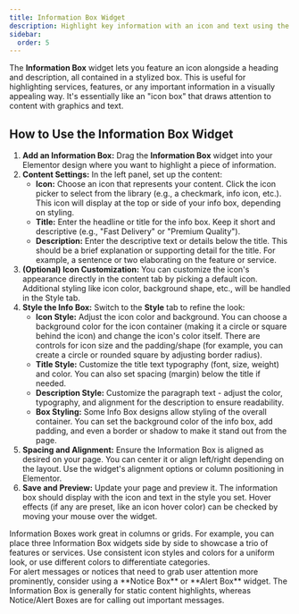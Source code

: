 ```yaml
---
title: Information Box Widget
description: Highlight key information with an icon and text using the Information Box widget for Elementor.
sidebar:
  order: 5
---
```



The **Information Box** widget lets you feature an icon alongside a heading and description, all contained in a stylized box. This is useful for highlighting services, features, or any important information in a visually appealing way. It's essentially like an "icon box" that draws attention to content with graphics and text.

## How to Use the Information Box Widget

<Steps>

1. **Add an Information Box:** Drag the **Information Box** widget into your Elementor design where you want to highlight a piece of information.
2. **Content Settings:** In the left panel, set up the content:
   - **Icon:** Choose an icon that represents your content. Click the icon picker to select from the library (e.g., a checkmark, info icon, etc.). This icon will display at the top or side of your info box, depending on styling.
   - **Title:** Enter the headline or title for the info box. Keep it short and descriptive (e.g., "Fast Delivery" or "Premium Quality").
   - **Description:** Enter the descriptive text or details below the title. This should be a brief explanation or supporting detail for the title. For example, a sentence or two elaborating on the feature or service.
3. **(Optional) Icon Customization:** You can customize the icon's appearance directly in the content tab by picking a default icon. Additional styling like icon color, background shape, etc., will be handled in the Style tab.
4. **Style the Info Box:** Switch to the **Style** tab to refine the look:
   - **Icon Style:** Adjust the icon color and background. You can choose a background color for the icon container (making it a circle or square behind the icon) and change the icon's color itself. There are controls for icon size and the padding/shape (for example, you can create a circle or rounded square by adjusting border radius).
   - **Title Style:** Customize the title text typography (font, size, weight) and color. You can also set spacing (margin) below the title if needed.
   - **Description Style:** Customize the paragraph text - adjust the color, typography, and alignment for the description to ensure readability.
   - **Box Styling:** Some Info Box designs allow styling of the overall container. You can set the background color of the info box, add padding, and even a border or shadow to make it stand out from the page.
5. **Spacing and Alignment:** Ensure the Information Box is aligned as desired on your page. You can center it or align left/right depending on the layout. Use the widget's alignment options or column positioning in Elementor.
6. **Save and Preview:** Update your page and preview it. The information box should display with the icon and text in the style you set. Hover effects (if any are preset, like an icon hover color) can be checked by moving your mouse over the widget.

</Steps>

<Aside type='tip'>
Information Boxes work great in columns or grids. For example, you can place three Information Box widgets side by side to showcase a trio of features or services. Use consistent icon styles and colors for a uniform look, or use different colors to differentiate categories.
</Aside>

<Aside type='note' title='Related'>
For alert messages or notices that need to grab user attention more prominently, consider using a **Notice Box** or **Alert Box** widget. The Information Box is generally for static content highlights, whereas Notice/Alert Boxes are for calling out important messages.
</Aside>
